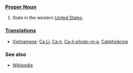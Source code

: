 === [[Noun|Proper Noun]] ===
#State in the western [[United States]].

=== [[Translations]] ===
*[[Vietnamese]]: [[Ca Li]], [[Ca-li]], [[Ca-li-phoãc-ni-a]], [[Caliphoãcnia]]

=== See also ===
*[[w:California|Wikipedia]]